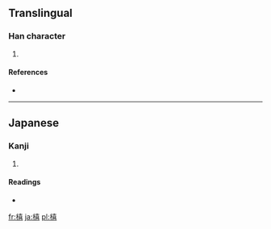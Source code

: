 ==Translingual==

===Han character===
{{Han char|rn=75|rad=木|as=12|sn=16|four=|canj=木土口口 (DGRR)}}

# {{defn|Han|sort=木12}}

====References====
* {{Han ref|kx=0555.311|dkj=15623|hdz=21287.041|uh=6A72|ud=27250}}

----

==Japanese==

===Kanji===
{{ja-kanji|grade=|rs=木12}}

# {{defn|Japanese|sort=木12}}

====Readings====
* {{ja-readings|on=|kun=[[ずさ]] (zusa)}}

[[fr:橲]]
[[ja:橲]]
[[pl:橲]]